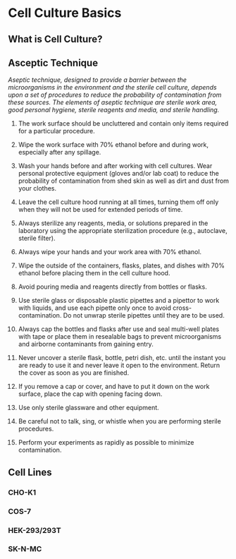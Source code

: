 # Cell Culture Basics

## What is Cell Culture?

## Asceptic Technique

_Aseptic technique, designed to provide a barrier between the microorganisms in the environment and
the sterile cell culture, depends upon a set of procedures to reduce the probability of contamination
from these sources. The elements of aseptic technique are sterile work area, good personal hygiene,
sterile reagents and media, and sterile handling._


1. The work surface should be uncluttered and contain only items required for a particular
procedure.

2. Wipe the work surface with 70% ethanol before and during work, especially after any spillage.

3. Wash your hands before and after working with cell cultures. Wear personal protective
equipment (gloves and/or lab coat) to reduce the probability of contamination from shed
skin as well as dirt and dust from your clothes.

4. Leave the cell culture hood running at all times, turning them off only when they will not be
used for extended periods of time.

5. Always sterilize any reagents, media, or solutions prepared in the laboratory using the
appropriate sterilization procedure (e.g., autoclave, sterile filter).

6. Always wipe your hands and your work area with 70% ethanol.

7. Wipe the outside of the containers, flasks, plates, and dishes with 70% ethanol before placing
them in the cell culture hood.

8. Avoid pouring media and reagents directly from bottles or flasks.

9. Use sterile glass or disposable plastic pipettes and a pipettor to work with liquids, and use
each pipette only once to avoid cross-contamination. Do not unwrap sterile pipettes until
they are to be used.

10. Always cap the bottles and flasks after use and seal multi-well plates with tape or place them
in resealable bags to prevent microorganisms and airborne contaminants from gaining entry.

11. Never uncover a sterile flask, bottle, petri dish, etc. until the instant you are ready to use it
and never leave it open to the environment. Return the cover as soon as you are finished.

12. If you remove a cap or cover, and have to put it down on the work surface, place the cap
with opening facing down.

13. Use only sterile glassware and other equipment.

14. Be careful not to talk, sing, or whistle when you are performing sterile procedures.

15.  Perform your experiments as rapidly as possible to minimize contamination.


## Cell Lines


### CHO-K1

### COS-7

### HEK-293/293T

### SK-N-MC
